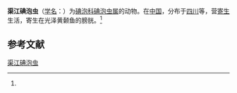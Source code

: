 {{Speciesbox
| name = 渠江碘泡虫
| status = 
| status_system = 
| image = 
| genus = Myxobolus
| species = chuhkiangensis
| authority = (Ma, 1998)<ref name='id9542'>{{cite web| url =http://www.bioinfo.cn/db05/BjdwSpecies.php?action=view&id=9542| title =渠江碘泡虫| work =《中国动物物种编目数据库》| publisher =中国科学院微生物研究所| author =中国科学院动物研究所| accessdate =2009-04-16| deadurl =yes| archiveurl =https://web.archive.org/web/20160305034205/http://www.bioinfo.cn/db05/BjdwSpecies.php?action=view&id=9542| archivedate =2016-03-05}}</ref>
}}

'''渠江碘泡虫'''（[[学名|学名]]：{{lang|la|''Myxobolus chuhkiangensis''}}）为[[碘泡科|碘泡科]][[碘泡虫属|碘泡虫属]]的动物。在[[中国|中国]]，分布于[[四川|四川]]等，营[[寄生|寄生]]生活，寄生在光泽黄颡鱼的膀胱。<ref name='id9542'/>

== 参考文献 ==
{{reflist}}

{{Wikispecies|Myxobolus chuhkiangensis}}

[[Category:碘泡虫属|渠江碘泡虫]]


{{Cnidarian-stub}}